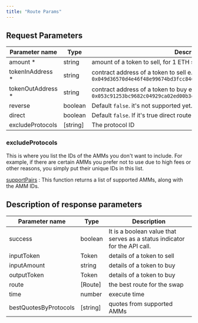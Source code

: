 ```yaml
---
title: "Route Params"
---
```


## Request Parameters

| Parameter name     | Type     | Description                                                                                                    |
| ------------------ | -------- | -------------------------------------------------------------------------------------------------------------- |
| amount \*          | string   | amount of a token to sell, for 1 ETH set as `1000000000000000000`                                              |
| tokenInAddress \*  | string   | contract address of a token to sell e.g.: `0x049d36570d4e46f48e99674bd3fcc84644ddd6b96f7c741b1562b82f9e004dc7` |
| tokenOutAddress \* | string   | contract address of a token to buy e.g.: `0x053c91253bc9682c04929ca02ed00b3e423f6710d2ee7e0d5eb06f3ecf368a8`   |
| reverse            | boolean  | Default `false`. it's not supported yet.                                                                       |
| direct             | boolean  | Default `false`. If it's true direct route                                                                     |
| excludeProtocols   | [string] | The protocol ID                                                                                                |

### excludeProtocols

This is where you list the IDs of the AMMs you don't want to include. For example, if there are certain AMMs you prefer not to use due to high fees or other reasons, you simply put their unique IDs in this list.

[supportPairs](/api-reference/starknet/endpoint/supportPairs) : This function returns a list of supported AMMs, along with the AMM IDs.

## Description of response parameters

| Parameter name        | Type     | Description                                                               |
| --------------------- | -------- | ------------------------------------------------------------------------- |
| success               | boolean  | It is a boolean value that serves as a status indicator for the API call. |
| inputToken            | Token    | details of a token to sell                                                |
| inputAmount           | string   | details of a token to buy                                                 |
| outputToken           | Token    | details of a token to buy                                                 |
| route                 | [Route]  | the best route for the swap                                               |
| time                  | number   | execute time                                                              |
| bestQuotesByProtocols | [string] | quotes from supported AMMs                                                |